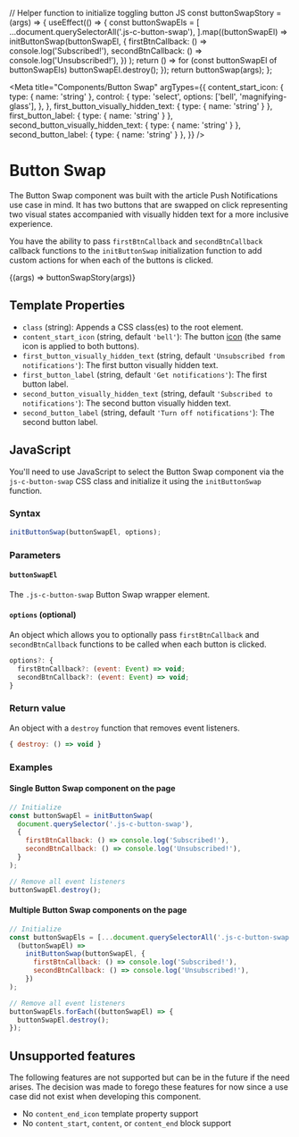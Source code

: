 // Helper function to initialize toggling button JS
const buttonSwapStory = (args) => {
  useEffect(() => {
    const buttonSwapEls = [
      ...document.querySelectorAll('.js-c-button-swap'),
    ].map((buttonSwapEl) =>
      initButtonSwap(buttonSwapEl, {
        firstBtnCallback: () => console.log('Subscribed!'),
        secondBtnCallback: () => console.log('Unsubscribed!'),
      })
    );
    return () =>
      for (const buttonSwapEl of buttonSwapEls) buttonSwapEl.destroy();
  });
  return buttonSwap(args);
};

<Meta
  title="Components/Button Swap"
  argTypes={{
    content_start_icon: {
      type: { name: 'string' },
      control: {
        type: 'select',
        options: ['bell', 'magnifying-glass'],
      },
    },
    first_button_visually_hidden_text: { type: { name: 'string' } },
    first_button_label: { type: { name: 'string' } },
    second_button_visually_hidden_text: { type: { name: 'string' } },
    second_button_label: { type: { name: 'string' } },
  }}
/>

# Button Swap

The Button Swap component was built with the article Push Notifications use case in mind. It has two buttons that are swapped on click representing two visual states accompanied with visually hidden text for a more inclusive experience.

You have the ability to pass `firstBtnCallback` and `secondBtnCallback` callback functions to the `initButtonSwap` initialization function to add custom actions for when each of the buttons is clicked.

<Canvas>
  <Story
    name="Default"
    inline={false}
    args={{
      first_button_visually_hidden_text: 'Notifications have been turned off.',
      first_button_label: 'Give me all the notifications!',
      second_button_visually_hidden_text: 'Notifications have been turned on.',
      second_button_label: 'Just kidding, stop notifications, please.',
    }}
    parameters={{
      docs: {
        source: {
          code: makeTwigInclude(
            '@cloudfour/components/button-swap/button-swap.twig',
            {
              first_button_visually_hidden_text:
                'Notifications have been turned off.',
              first_button_label: 'Give me all the notifications!',
              second_button_visually_hidden_text:
                'Notifications have been turned on.',
              second_button_label: 'Just kidding, stop notifications, please.',
            }
          ),
        },
      },
    }}
  >
    {(args) => buttonSwapStory(args)}
  </Story>
</Canvas>

## Template Properties

- `class` (string): Appends a CSS class(es) to the root element.
- `content_start_icon` (string, default `'bell'`): The button [icon](/docs/design-icons--page) (the same icon is applied to both buttons).
- `first_button_visually_hidden_text` (string, default `'Unsubscribed from notifications'`): The first button visually hidden text.
- `first_button_label` (string, default `'Get notifications'`): The first button label.
- `second_button_visually_hidden_text` (string, default `'Subscribed to notifications'`): The second button visually hidden text.
- `second_button_label` (string, default `'Turn off notifications'`): The second button label.

## JavaScript

You'll need to use JavaScript to select the Button Swap component via the `js-c-button-swap` CSS class and initialize it using the `initButtonSwap` function.

### Syntax

```js
initButtonSwap(buttonSwapEl, options);
```

### Parameters

#### `buttonSwapEl`

The `.js-c-button-swap` Button Swap wrapper element.

#### `options` (optional)

An object which allows you to optionally pass `firstBtnCallback` and `secondBtnCallback` functions to be called when each button is clicked.

```js
options?: {
  firstBtnCallback?: (event: Event) => void;
  secondBtnCallback?: (event: Event) => void;
}
```

### Return value

An object with a `destroy` function that removes event listeners.

```js
{ destroy: () => void }
```

### Examples

#### Single Button Swap component on the page

```js
// Initialize
const buttonSwapEl = initButtonSwap(
  document.querySelector('.js-c-button-swap'),
  {
    firstBtnCallback: () => console.log('Subscribed!'),
    secondBtnCallback: () => console.log('Unsubscribed!'),
  }
);

// Remove all event listeners
buttonSwapEl.destroy();
```

#### Multiple Button Swap components on the page

```js
// Initialize
const buttonSwapEls = [...document.querySelectorAll('.js-c-button-swap')].map(
  (buttonSwapEl) =>
    initButtonSwap(buttonSwapEl, {
      firstBtnCallback: () => console.log('Subscribed!'),
      secondBtnCallback: () => console.log('Unsubscribed!'),
    })
);

// Remove all event listeners
buttonSwapEls.forEach((buttonSwapEl) => {
  buttonSwapEl.destroy();
});
```

## Unsupported features

The following features are not supported but can be in the future if the need arises. The decision was made to forego these features for now since a use case did not exist when developing this component.

- No `content_end_icon` template property support
- No `content_start`, `content`, or `content_end` block support
